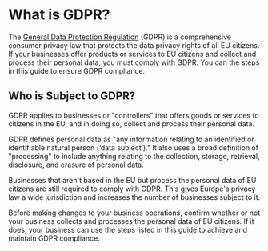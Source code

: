 # What is GDPR?

The [General Data Protection Regulation](https://eur-lex.europa.eu/legal-content/EN/TXT/PDF/?uri=CELEX:32016R0679) (GDPR) is a comprehensive consumer privacy law that protects the data privacy rights of all EU citizens. If your businesses offer products or services to EU citizens and collect and process their personal data, you must comply with GDPR. You can the steps in this guide to ensure GDPR compliance.

## Who is Subject to GDPR?

GDPR applies to businesses or "controllers" that offers goods or services to citizens in the EU, and in doing so, collect and process their personal data.

GDPR defines personal data as "any information relating to an identified or identifiable natural person (‘data subject’)." It also uses a broad definition of "processing" to include anything relating to the collection, storage, retrieval, disclosure, and erasure of personal data. 

Businesses that aren't based in the EU but process the personal data of EU citizens are still required to comply with GDPR. This gives Europe's privacy law a wide jurisdiction and increases the number of businesses subject to it. 

Before making changes to your business operations, confirm whether or not your business collects and processes the personal data of EU citizens. If it does, your business can use the steps listed in this guide to achieve and maintain GDPR compliance.